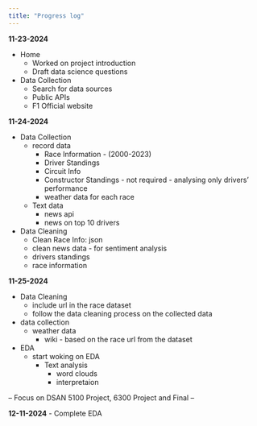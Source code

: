 ```yaml
---
title: "Progress log"
---
```

**11-23-2024**

- Home
  - Worked on project introduction
  - Draft data science questions
- Data Collection
  - Search for data sources
  - Public APIs
  - F1 Official website

**11-24-2024**

- Data Collection
  - record data
    - Race Information - (2000-2023)
    - Driver Standings
    - Circuit Info
    - Constructor Standings - not required - analysing only drivers' performance
    - weather data for each race
  - Text data
    - news api
    - news on top 10 drivers
- Data Cleaning
  - Clean Race Info: json
  - clean news data - for sentiment analysis
  - drivers standings
  - race information


**11-25-2024**

- Data Cleaning
  - include url in the race dataset
  - follow the data cleaning process on the collected data
- data collection
  - weather data 
    - wiki - based on the race url from the dataset
- EDA
  - start woking on EDA
    - Text analysis 
      - word clouds
      - interpretaion
  
-- Focus on DSAN 5100 Project, 6300 Project and Final --

**12-11-2024**
- Complete EDA
